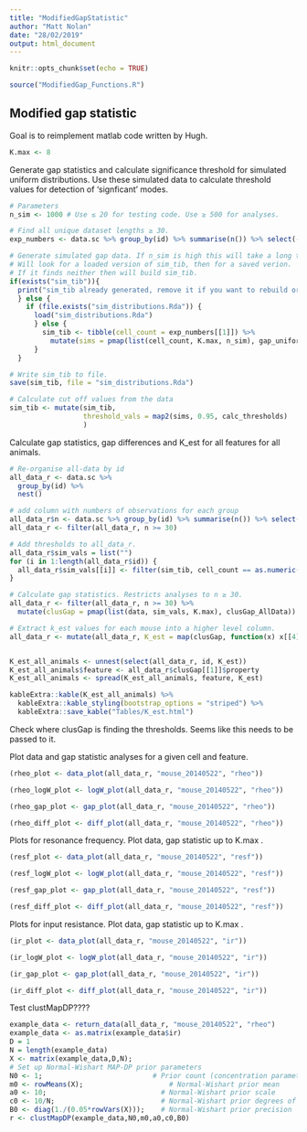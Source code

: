 ```yaml
---
title: "ModifiedGapStatistic"
author: "Matt Nolan"
date: "28/02/2019"
output: html_document
---
```


```r
knitr::opts_chunk$set(echo = TRUE)

source("ModifiedGap_Functions.R")
```

## Modified gap statistic

Goal is to reimplement matlab code written by Hugh.

```r
K.max <- 8
```

Generate gap statistics and calculate significance threshold for simulated uniform distributions. Use these simulated data to calculate threshold values for detection of 'signficant' modes.
```r
# Parameters
n_sim <- 1000 # Use ≤ 20 for testing code. Use ≥ 500 for analyses.

# Find all unique dataset lengths ≥ 30.
exp_numbers <- data.sc %>% group_by(id) %>% summarise(n()) %>% select(-id) %>% unique()

# Generate simulated gap data. If n_sim is high this will take a long time to run.
# Will look for a loaded version of sim_tib, then for a saved verion.
# If it finds neither then will build sim_tib.
if(exists("sim_tib")){
  print("sim_tib already generated, remove it if you want to rebuild or reload it")
  } else {
    if (file.exists("sim_distributions.Rda")) {
      load("sim_distributions.Rda")
      } else {
        sim_tib <- tibble(cell_count = exp_numbers[[1]]) %>%
          mutate(sims = pmap(list(cell_count, K.max, n_sim), gap_uniform_sim))
      }
  }

# Write sim_tib to file.
save(sim_tib, file = "sim_distributions.Rda")

# Calculate cut off values from the data
sim_tib <- mutate(sim_tib,
                  threshold_vals = map2(sims, 0.95, calc_thresholds)
                  )
```

Calculate gap statistics, gap differences and K_est for all features for all animals.
```r
# Re-organise all-data by id
all_data_r <- data.sc %>%
  group_by(id) %>%
  nest()

# add column with numbers of observations for each group
all_data_r$n <- data.sc %>% group_by(id) %>% summarise(n()) %>% select(-id)
all_data_r <- filter(all_data_r, n >= 30)

# Add thresholds to all_data_r.
all_data_r$sim_vals = list("")
for (i in 1:length(all_data_r$id)) {
  all_data_r$sim_vals[[i]] <- filter(sim_tib, cell_count == as.numeric(all_data_r$n[i,]))
}

# Calculate gap statistics. Restricts analyses to n ≥ 30.
all_data_r <- filter(all_data_r, n >= 30) %>%
  mutate(clusGap = pmap(list(data, sim_vals, K.max), clusGap_AllData))

# Extract k_est values for each mouse into a higher level column.
all_data_r <- mutate(all_data_r, K_est = map(clusGap, function(x) x[[4]]))


K_est_all_animals <- unnest(select(all_data_r, id, K_est))
K_est_all_animals$feature <- all_data_r$clusGap[[1]]$property
K_est_all_animals <- spread(K_est_all_animals, feature, K_est)

kableExtra::kable(K_est_all_animals) %>%
  kableExtra::kable_styling(bootstrap_options = "striped") %>%
  kableExtra::save_kable("Tables/K_est.html")
```

Check where clusGap is finding the thresholds. Seems like this needs to be passed to it.
    

Plot data and gap statistic analyses for a given cell and feature.
```r
(rheo_plot <- data_plot(all_data_r, "mouse_20140522", "rheo"))

(rheo_logW_plot <- logW_plot(all_data_r, "mouse_20140522", "rheo"))

(rheo_gap_plot <- gap_plot(all_data_r, "mouse_20140522", "rheo"))

(rheo_diff_plot <- diff_plot(all_data_r, "mouse_20140522", "rheo"))
```



Plots for resonance frequency.
Plot data,  gap statistic up to K.max .
```r
(resf_plot <- data_plot(all_data_r, "mouse_20140522", "resf"))

(resf_logW_plot <- logW_plot(all_data_r, "mouse_20140522", "resf"))

(resf_gap_plot <- gap_plot(all_data_r, "mouse_20140522", "resf"))

(resf_diff_plot <- diff_plot(all_data_r, "mouse_20140522", "resf"))
```

Plots for input resistance.
Plot data,  gap statistic up to K.max .
```r
(ir_plot <- data_plot(all_data_r, "mouse_20140522", "ir"))

(ir_logW_plot <- logW_plot(all_data_r, "mouse_20140522", "ir"))

(ir_gap_plot <- gap_plot(all_data_r, "mouse_20140522", "ir"))

(ir_diff_plot <- diff_plot(all_data_r, "mouse_20140522", "ir"))
```




Test clustMapDP????
```r
example_data <- return_data(all_data_r, "mouse_20140522", "rheo")
example_data <- as.matrix(example_data$ir)
D = 1
N = length(example_data)
X <- matrix(example_data,D,N);
# Set up Normal-Wishart MAP-DP prior parameters
N0 <- 1;                           # Prior count (concentration parameter)
m0 <- rowMeans(X);                     # Normal-Wishart prior mean
a0 <- 10;                            # Normal-Wishart prior scale
c0 <- 10/N;                          # Normal-Wishart prior degrees of freedom
B0 <- diag(1./(0.05*rowVars(X)));    # Normal-Wishart prior precision
r <- clustMapDP(example_data,N0,m0,a0,c0,B0)
```

